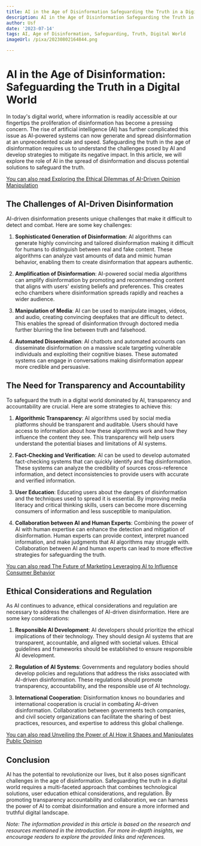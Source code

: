 ```yaml
---
title: AI in the Age of Disinformation Safeguarding the Truth in a Digital World
description: AI in the Age of Disinformation Safeguarding the Truth in a Digital World
author: Usf
date: '2023-07-14'
tags: AI, Age of Disinformation, Safeguarding, Truth, Digital World
imageUrl: /pixa/20230802164844.png

---
```

# AI  in the Age of Disinformation: Safeguarding  the Truth in a Digital World

In today's digital world, where information is readily accessible  at our fingertips the proliferation of disinformation  has  become a pressing concern. The  rise of artificial intelligence (AI) has further complicated this issue as AI-powered systems  can now generate and spread disinformation at an unprecedented scale and speed. Safeguarding the truth  in the age of disinformation requires  us to understand the challenges posed by AI and develop strategies to mitigate its negative impact. In this article, we will explore the role of AI in the spread of disinformation and discuss potential  solutions  to safeguard the truth.

[You can also read Exploring the Ethical Dilemmas of AI-Driven Opinion Manipulation](Exploring%20the%20Ethical%20Dilemmas%20of%20AI-Driven%20Opinion%20Manipulation)


## The Challenges of AI-Driven Disinformation

AI-driven disinformation  presents unique challenges that make it difficult  to detect and  combat. Here are some key challenges:

1. **Sophisticated Generation of Disinformation**: AI algorithms can generate highly convincing and tailored disinformation making it difficult for humans to  distinguish between real and fake content. These algorithms can analyze vast amounts of data and mimic human behavior, enabling them to  create disinformation that appears authentic.

2. **Amplification of Disinformation**: AI-powered  social  media algorithms  can amplify disinformation by promoting and recommending content that aligns with  users' existing beliefs and  preferences. This creates echo chambers where disinformation spreads rapidly and reaches a wider audience.

3. **Manipulation of Media**:  AI can be used to manipulate images, videos, and  audio, creating convincing deepfakes that are difficult to detect. This enables the spread of disinformation through doctored media further blurring the line between truth and falsehood.

4. **Automated Dissemination**: AI chatbots and automated accounts can disseminate disinformation on a massive scale targeting vulnerable individuals and  exploiting their cognitive biases. These automated systems can engage in conversations making disinformation appear more credible and persuasive.

## The Need for Transparency and Accountability

To safeguard the truth in a digital  world  dominated  by AI,  transparency and accountability are crucial. Here are some strategies to  achieve this:

1. **Algorithmic Transparency**: AI algorithms used by  social  media platforms should  be transparent and auditable. Users  should have  access to information about how these algorithms work  and how they  influence the content they see. This transparency will help users understand the potential biases and limitations of AI systems.

2. **Fact-Checking and Verification**: AI can be used to develop automated fact-checking systems that can quickly  identify and flag disinformation. These  systems can analyze the credibility of sources cross-reference information, and detect inconsistencies  to provide users with accurate and verified information.

3. **User Education**: Educating  users about the  dangers of disinformation and the techniques used to spread  it is essential. By improving media literacy and critical thinking skills, users can become more discerning consumers of information and less susceptible to manipulation.

4. **Collaboration between AI and Human Experts**: Combining the power of AI with human expertise can enhance the detection and mitigation of disinformation. Human  experts can  provide context, interpret nuanced  information, and make  judgments that AI algorithms may struggle with.  Collaboration between AI and human experts can lead to more effective strategies for safeguarding the truth.

[You can also  read The Future of Marketing Leveraging AI to  Influence Consumer Behavior](The%20Future%20of%20Marketing%20Leveraging%20AI%20to%20Influence%20Consumer%20Behavior)


## Ethical Considerations and Regulation

As AI continues to advance, ethical  considerations and regulation are necessary  to address the challenges of AI-driven disinformation. Here are some key  considerations:

1. **Responsible AI Development**: AI developers should  prioritize the  ethical implications of their technology. They should design  AI systems that are transparent, accountable, and aligned with societal values. Ethical guidelines  and frameworks should be established to  ensure responsible AI development.

2. **Regulation of AI Systems**: Governments and regulatory bodies  should develop policies and regulations that address the risks associated with AI-driven disinformation. These  regulations should promote transparency, accountability,  and the responsible use of AI technology.

3. **International Cooperation**: Disinformation knows no boundaries and  international cooperation is crucial in combating  AI-driven disinformation.  Collaboration between governments tech companies, and civil society organizations can facilitate the sharing of best practices, resources, and expertise  to address  this global challenge.

[You can also read Unveiling the Power of AI How it Shapes and  Manipulates  Public Opinion](Unveiling%20the%20Power%20of%20AI%20How%20it%20Shapes%20and%20Manipulates%20Public%20Opinion)


## Conclusion

AI has the  potential to revolutionize our lives, but it  also poses significant challenges in the  age of disinformation. Safeguarding the truth in a digital world requires a multi-faceted approach that combines technological solutions, user education ethical considerations, and regulation. By promoting transparency accountability and collaboration, we  can harness the power of AI to combat disinformation and ensure a  more informed and  truthful digital  landscape.

*Note: The information provided in this article is based on the research and resources mentioned in the introduction. For more in-depth insights, we encourage  readers to explore the provided  links and references.*